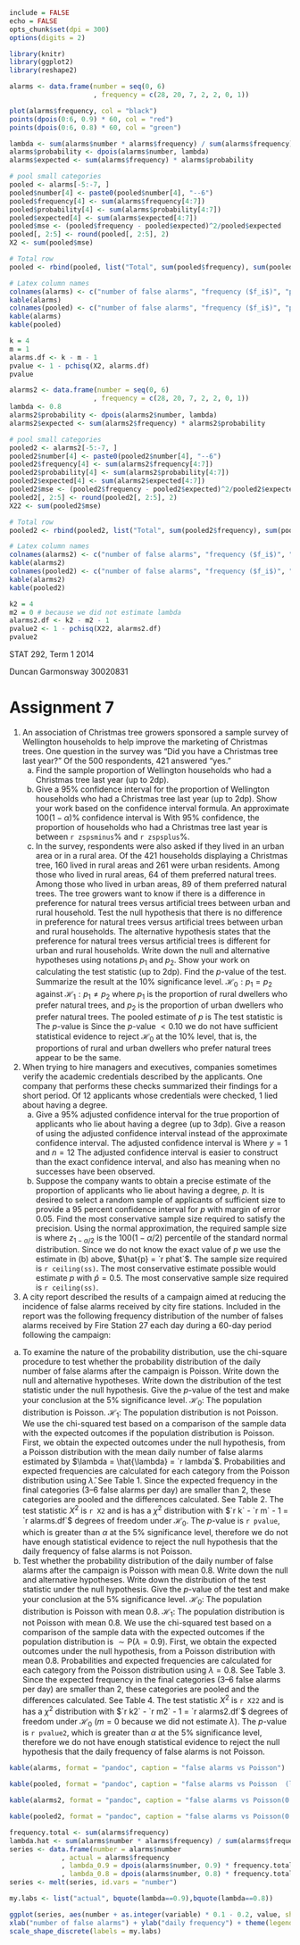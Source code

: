 ```r
include = FALSE
echo = FALSE
opts_chunk$set(dpi = 300)
options(digits = 2)
```

```r
library(knitr)
library(ggplot2)
library(reshape2)
```

```r
alarms <- data.frame(number = seq(0, 6)
                     , frequency = c(28, 20, 7, 2, 2, 0, 1))

plot(alarms$frequency, col = "black")
points(dpois(0:6, 0.9) * 60, col = "red")
points(dpois(0:6, 0.8) * 60, col = "green")

lambda <- sum(alarms$number * alarms$frequency) / sum(alarms$frequency)
alarms$probability <- dpois(alarms$number, lambda)
alarms$expected <- sum(alarms$frequency) * alarms$probability

# pool small categories
pooled <- alarms[-5:-7, ]
pooled$number[4] <- paste0(pooled$number[4], "--6")
pooled$frequency[4] <- sum(alarms$frequency[4:7])
pooled$probability[4] <- sum(alarms$probability[4:7])
pooled$expected[4] <- sum(alarms$expected[4:7])
pooled$mse <- (pooled$frequency - pooled$expected)^2/pooled$expected
pooled[, 2:5] <- round(pooled[, 2:5], 2)
X2 <- sum(pooled$mse)

# Total row
pooled <- rbind(pooled, list("Total", sum(pooled$frequency), sum(pooled$probability), sum(pooled$expected), sum(pooled$mse)))

# Latex column names
colnames(alarms) <- c("number of false alarms", "frequency ($f_i$)", "probability", "$\\hat{f}_i$")
kable(alarms)
colnames(pooled) <- c("number of false alarms", "frequency ($f_i$)", "probability", "$\\hat{f}_i$", "$\\left(f_i - \\hat{f}_i\\right)^2 / \\hat{f}_i$")
kable(alarms)
kable(pooled)

k = 4
m = 1
alarms.df <- k - m - 1
pvalue <- 1 - pchisq(X2, alarms.df)
pvalue
```

```r

alarms2 <- data.frame(number = seq(0, 6)
                     , frequency = c(28, 20, 7, 2, 2, 0, 1))
lambda <- 0.8
alarms2$probability <- dpois(alarms2$number, lambda)
alarms2$expected <- sum(alarms2$frequency) * alarms2$probability

# pool small categories
pooled2 <- alarms2[-5:-7, ]
pooled2$number[4] <- paste0(pooled2$number[4], "--6")
pooled2$frequency[4] <- sum(alarms2$frequency[4:7])
pooled2$probability[4] <- sum(alarms2$probability[4:7])
pooled2$expected[4] <- sum(alarms2$expected[4:7])
pooled2$mse <- (pooled2$frequency - pooled2$expected)^2/pooled2$expected
pooled2[, 2:5] <- round(pooled2[, 2:5], 2)
X22 <- sum(pooled2$mse)

# Total row
pooled2 <- rbind(pooled2, list("Total", sum(pooled2$frequency), sum(pooled2$probability), sum(pooled2$expected), sum(pooled2$mse)))

# Latex column names
colnames(alarms2) <- c("number of false alarms", "frequency ($f_i$)", "probability", "$\\hat{f}_i$")
kable(alarms2)
colnames(pooled2) <- c("number of false alarms", "frequency ($f_i$)", "probability", "$\\hat{f}_i$", "$\\left(f_i - \\hat{f}_i\\right)^2 / \\hat{f}_i$")
kable(alarms2)
kable(pooled2)

k2 = 4
m2 = 0 # because we did not estimate lambda
alarms2.df <- k2 - m2 - 1
pvalue2 <- 1 - pchisq(X22, alarms2.df)
pvalue2
```

STAT 292, Term 1 2014

Duncan Garmonsway 30020831

# Assignment 7

1. An association of Christmas tree growers sponsored a sample survey of Wellington households to help improve the marketing of Christmas trees.  One question in the survey was "Did you have a Christmas tree last year?"  Of the 500 respondents, 421 answered "yes."
   a) Find the sample proportion of Wellington households who had a Christmas tree last year (up to 2dp).
   \begin{align}
   \hat{p} &= y / n \text{ where } y = 421, n = 500 \\
   \hat{p} &= 421 / 500 \\
   &= `r p7 <- 421 / 500; ps <- sprintf("%.2f", p7); ps`
   \end{align}
   b) Give a 95% confidence interval for the proportion of Wellington households who had a Christmas tree last year (up to 2dp).  Show your work based on the confidence interval formula.
   \newline
   \newline
   An approximate $100 \left(1 - \alpha \right)$% confidence interval is
   \begin{align}
   \hat{p} \pm z_{1 - \alpha / 2} \sqrt{\frac{\hat{p} \left(1 - \hat{p}\right)}{n}} &= \left(\hat{p} - zS_{\hat{p}}, \hat{p} + zS_{\hat{p}}\right) \\
   \text{where } n &= 500 \\
   \alpha &= 0.05 \\
   z_{1 - \alpha / 2} &= z_{0.975} \\
   &= 1.960 \\
   \hat{p} &= `r ps` \\
   zS_{\hat{p}} &= 1.960 * \sqrt{\frac{`r ps`\left(1 - `r ps`\right)}{500}} \\
   &= `r z <- 1.960; zsp <- 1.960 * sqrt((p7 * (1 - p7)) / 500); zsps <- sprintf("%.2f", zsp); zsps` \\
   \text{so } \left(\hat{p} - zS_{\hat{p}}, \hat{p} + zS_{\hat{p}}\right) &= (`r ps` - `r zsps`, `r ps` + `r zsps`) \\
   &= (`r zspsminus <- sprintf("%.2f", p7 - zsp); zspsminus`, `r zspsplus <- sprintf("%.2f", p7 + zsp); zspsplus`)
   \end{align}
   With 95% confidence, the proportion of households who had a Christmas tree last year is between `r zspsminus`% and `r zspsplus`%.
   \newline
   \newline
   c) In the survey, respondents were also asked if they lived in an urban area or in a rural area.  Of the 421 households displaying a Christmas tree, 160 lived in rural areas and 261 were urban residents.  Among those who lived in rural areas, 64 of them preferred natural trees.  Among those who lived in urban areas, 89 of them preferred natural trees.  The tree growers want to know if there is a difference in preference for natural trees versus artificial trees between urban and rural household. 
   \newline
   \newline
   Test the null hypothesis that there is no difference in preference for natural trees versus artificial trees between urban and rural households.  The alternative hypothesis states that the preference for natural trees versus artificial trees is different for urban and rural households.  Write down the null and alternative hypotheses using notations $p_1$ and $p_2$.  Show your work on calculating the test statistic (up to 2dp).  Find the $p$-value of the test.  Summarize the result at the 10% significance level.
   \newline
   \newline
   $\mathcal{H}_0: p_1 = p_2$ against $\mathcal{H}_1: p_1 \neq p_2$ where $p_1$ is the proportion of rural dwellers who prefer natural trees, and $p_2$ is the proportion of urban dwellers who prefer natural trees.
   \begin{align}
   \hat{p}_1 &= 64 / 160 = `r y1 <- 64; n1 <- 160; p1 <- y1 / n1; p1` \\
   \hat{p}_2 &= 89 / 261 = `r y2 <- 89; n2 <- 261; p2 <- y2 / n2; p2`
   \end{align}
   The pooled estimate of $p$ is
   \begin{align}
   \hat{p} &= \frac{y_1 + y_2}{n1 + n2} \\
   &= \frac{`r y1` + `r y2`}{`r n1` + `r n2`} \\
   &= `r pp <- (y1 + y2) / (n1 + n2); pp`
   \end{align}
   The test statistic is
   \begin{align}
   z^{*} &= \frac{\hat{p}_1 - \hat{p}_2}{\sqrt{\hat{p}(1 - p)\left(\frac{1}{n1} + \frac{1}{n2}\right)}} \\
   &= \frac{`r p1` - `r p2`}{\sqrt{`r pp`(1 - `r pp`)\left(\frac{1}{`r n1`} + \frac{1}{`r n2`}\right)}} \\
   &= `r z <- (p1 - p2) / sqrt(pp * (1 - pp) * ((1 / n1) + (1 / n2))); z`
   \end{align}
   The $p$-value is
   \begin{align}
   p &= 2\mathrm{P}(Z > `r z`) \\
   &= `r 2 * (1 - pnorm(z))`
   \end{align}
   Since the $p$-value $< 0.10$ we do not have sufficient statistical evidence to reject $\mathcal{H}_0$ at the 10% level, that is, the proportions of rural and urban dwellers who prefer natural trees appear to be the same.

2. When trying to hire managers and executives, companies sometimes verify the academic credentials described by the applicants.  One company that performs these checks summarized their findings for a short period.  Of 12 applicants whose credentials were checked, 1 lied about having a degree.
   a) Give a 95% adjusted confidence interval for the true proportion of applicants who lie about having a degree (up to 3dp).  Give a reason of using the adjusted confidence interval instead of the approximate confidence interval.
   \newline
   \newline
   The adjusted confidence interval is
   \begin{align}
   \hat{p}^{*} &= \frac{y + 2}{n + 4}
   \end{align}
   Where $y = 1$ and $n = 12$
   \begin{align}
   \hat{p}^{*} &= \frac{1 + 2}{12 + 4} `r options(digits = 3); y1 <- 1; n1 = 12; phat <- (y1 + 2) / (n1 + 4)` \\
   &= \frac{`r y1 + 2`}{`r n1 + 4`} \\
   &= `r phat`
   \end{align}
   The adjusted confidence interval is easier to construct than the exact confidence interval, and also has meaning when no successes have been observed.
   \newline
   \newline
   b) Suppose the company wants to obtain a precise estimate of the proportion of applicants who lie about having a degree, $p$.  It is desired to select a random sample of applicants of sufficient size to provide a 95 percent confidence interval for $p$ with margin of error 0.05.  Find the most conservative sample size required to satisfy the precision.
   \newline
   \newline
   Using the normal approximation, the required sample size is
   \begin{align}
   n &= \left(\frac{z_{1 - \alpha / 2}}{\delta}\right)^2 p(1 - p)
   \end{align}
   where $z_{1 - \alpha / 2}$ is the $100(1 - \alpha / 2)$ percentile of the standard normal distribution.  Since we do not know the exact value of $p$ we use the estimate in (b) above, $\hat{p} = `r phat`$.
   \begin{align}
   n &= \left(\frac{1.96}{0.05}\right)^2 `r phat`(1 - `r phat`) \\
   &= `r ss <- (1.96 / 0.05)^2 * phat * (1 - phat); ss`
   \end{align}
   The sample size required is `r ceiling(ss)`.
   \newline
   \newline
   The most conservative estimate possible would estimate $p$ with $\hat{p} = 0.5$.
   \begin{align}
   n &= \left(\frac{1.96}{0.05}\right)^2 0.5(1 - 0.5) \\
   &= `r ss <- (1.96 / 0.05)^2 * 0.5 * (1 - 0.5); ss`
   \end{align}
   The most conservative sample size required is `r ceiling(ss)`.

3.  A city report described the results of a campaign aimed at reducing the incidence of false alarms received by city fire stations.  Included in the report was the following frequency distribution of the number of falses alarms received by Fire Station 27 each day during a 60-day period following the campaign:
   \newline
   \begin{tabular}{rccccccc}
   \hline
   Number of False Alarms: & 0                      & 1                      & 2                     & 3                     & 4                     & 5                     & 6                     \\
   Number of Days:         & \multicolumn{1}{r}{28} & \multicolumn{1}{r}{20} & \multicolumn{1}{r}{7} & \multicolumn{1}{r}{2} & \multicolumn{1}{r}{2} & \multicolumn{1}{r}{0} & \multicolumn{1}{r}{1} \\ \hline
   \end{tabular}
   a) To examine the nature of the probability distribution, use the chi-square procedure to test whether the probability distribution of the daily number of false alarms after the campaign is Poisson.  Write down the null and alternative hypotheses.  Write down the distribution of the test statistic under the null hypothesis.  Give the $p$-value of the test and make your conclusion at the 5% significance level.
   \newline
   \newline
   $\mathcal{H}_0:$ The population distribution is Poisson.
   \newline
   $\mathcal{H}_1:$ The population distribution is not Poisson.
   \newline
   \newline
   We use the chi-squared test based on a comparison of the sample data with the expected outcomes if the population distribution is Poisson.  First, we obtain the expected outcomes under the null hypothesis, from a Poisson distribution with the mean daily number of false alarms estimated by $\lambda = \hat{\lambda} = `r lambda`$.  Probabilities and expected frequencies are calculated for each category from the Poisson distribution using $\hat{\lambda}$.  See Table 1.
   \newline
   \newline
   Since the expected frequency in the final categories (3--6 false alarms per day) are smaller than 2, these categories are pooled and the differences calculated.  See Table 2.  The test statistic $X^2$ is `r X2` and is has a $\chi^2$ distribution with $`r k` - `r m` - 1 = `r alarms.df`$ degrees of freedom under $\mathcal{H}_0$.  The $p$-value is `r pvalue`, which is greater than $\alpha$ at the 5% significance level, therefore we do not have enough statistical evidence to reject the null hypothesis that the daily frequency of false alarms is not Poisson.
   \newline
   \newline
   b) Test whether the probability distribution of the daily number of false alarms after the campaign is Poisson with mean 0.8.  Write down the null and alternative hypotheses.  Write down the distribution of the test statistic under the null hypothesis.  Give the $p$-value of the test and make your conclusion at the 5% significance level.
   \newline
   \newline
   $\mathcal{H}_0:$ The population distribution is Poisson with mean 0.8.
   \newline
   $\mathcal{H}_1:$ The population distribution is not Poisson with mean 0.8.
   \newline
   \newline
   We use the chi-squared test based on a comparison of the sample data with the expected outcomes if the population distribution is $\sim\mathrm{P}(\lambda=0.9)$.  First, we obtain the expected outcomes under the null hypothesis, from a Poisson distribution with mean 0.8.  Probabilities and expected frequencies are calculated for each category from the Poisson distribution using $\lambda = 0.8$.  See Table 3.
   \newline
   \newline
   Since the expected frequency in the final categories (3--6 false alarms per day) are smaller than 2, these categories are pooled and the differences calculated.  See Table 4.  The test statistic $X^2$ is `r X22` and is has a $\chi^2$ distribution with $`r k2` - `r m2` - 1 = `r alarms2.df`$ degrees of freedom under $\mathcal{H}_0$ ($m = 0$ because we did not estimate $\lambda$).  The $p$-value is `r pvalue2`, which is greater than $\alpha$ at the 5% significance level, therefore we do not have enough statistical evidence to reject the null hypothesis that the daily frequency of false alarms is not Poisson.
   \newpage

```r
kable(alarms, format = "pandoc", caption = "false alarms vs Poisson")
```

```r
kable(pooled, format = "pandoc", caption = "false alarms vs Poisson  (last three categories pooled)")
```

   \newpage

```r
kable(alarms2, format = "pandoc", caption = "false alarms vs Poisson(0.8)")
```

```r
kable(pooled2, format = "pandoc", caption = "false alarms vs Poisson(0.8) (last three categories pooled)")
```

   \newpage

```r
frequency.total <- sum(alarms$frequency)
lambda.hat <- sum(alarms$number * alarms$frequency) / sum(alarms$frequency)
series <- data.frame(number = alarms$number
		     , actual = alarms$frequency
		     , lambda_0.9 = dpois(alarms$number, 0.9) * frequency.total
		     , lambda_0.8 = dpois(alarms$number, 0.8) * frequency.total)
series <- melt(series, id.vars = "number")

my.labs <- list("actual", bquote(lambda==0.9),bquote(lambda==0.8))

ggplot(series, aes(number + as.integer(variable) * 0.1 - 0.2, value, shape = variable)) + geom_point() +
xlab("number of false alarms") + ylab("daily frequency") + theme(legend.title = element_blank(), legend.position = "bottom") +
scale_shape_discrete(labels = my.labs)
```
